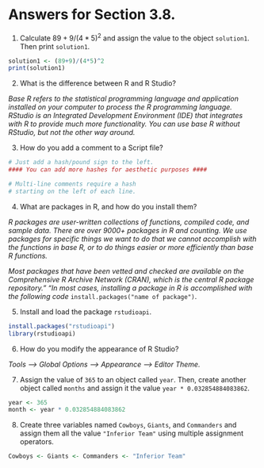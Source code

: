 # Answers for Section 3.8. {#sec-appendixa}

1.  Calculate $89+9/(4*5)^2$ and assign the value to the object `solution1`. Then print `solution1`.

```{r, eval=FALSE }
solution1 <- (89+9)/(4*5)^2 
print(solution1)
```

2.  What is the difference between R and R Studio?

*Base R refers to the statistical programming language and application installed on your computer to process the R programming language. RStudio is an Integrated Development Environment (IDE) that integrates with R to provide much more functionality. You can use base R without RStudio, but not the other way around.*

3.  How do you add a comment to a Script file?

```{r, eval=FALSE }
# Just add a hash/pound sign to the left. 
#### You can add more hashes for aesthetic purposes ####

# Multi-line comments require a hash 
# starting on the left of each line.
```

4.  What are packages in R, and how do you install them?

*R packages are user-written collections of functions, compiled code, and sample data. There are over 9000+ packages in R and counting. We use packages for specific things we want to do that we cannot accomplish with the functions in base R, or to do things easier or more efficiently than base R functions.*

*Most packages that have been vetted and checked are available on the Comprehensive R Archive Network (CRAN), which is the central R package repository." "In most cases, installing a package in R is accomplished with the following code* `install.packages("name of package")`.

5.  Install and load the package `rstudioapi`.

```{r, eval=FALSE }
install.packages("rstudioapi")
library(rstudioapi)
```

6.  How do you modify the appearance of R Studio?

*Tools --\> Global Options --\> Appearance --\> Editor Theme.*

7.  Assign the value of `365` to an object called `year`. Then, create another object called `months` and assign it the value `year * 0.032854884083862`.

```{r, eval=FALSE }
year <- 365
month <- year * 0.032854884083862
```

8.  Create three variables named `Cowboys`, `Giants`, and `Commanders` and assign them all the value `"Inferior Team"` using multiple assignment operators.

```{r}
Cowboys <- Giants <- Commanders <- "Inferior Team"
```
